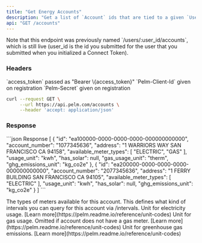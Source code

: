 ```yaml
---
title: "Get Energy Accounts"
description: "Get a list of `Account` ids that are tied to a given `User`."
api: "GET /accounts"
---
```


<Note>
  Note that this endpoint was previously named `/users/:user_id/accounts`, which
  is still live (user_id is the id you submitted for the user that you submitted
  when you initialized a Connect Token).
</Note>

### Headers

<ParamField header="Authorization" type="string" required>
  `access_token` passed as "Bearer \{access_token}"
</ParamField>

<ParamField header="Pelm-Client-Id" type="string" required>
  `Pelm-Client-Id` given on registration
</ParamField>

<ParamField header="Pelm-Secret" type="string" required>
  `Pelm-Secret` given on registration
</ParamField>

<RequestExample>

```bash cURL
curl --request GET \
     --url https://api.pelm.com/accounts \
     --header 'accept: application/json'
```

</RequestExample>

### Response


<ResponseExample>
```json Response
[
    {
        "id": "ea100000-0000-0000-0000-000000000000",
        "account_number": "1077345636",
        "address": "1 WARRIORS WAY SAN FRANCISCO CA 94158",
        "available_meter_types": [
            "ELECTRIC",
            "GAS"
        ],
        "usage_unit": "kwh",
        "has_solar": null,
        "gas_usage_unit": "therm",
        "ghg_emissions_unit": "kg_co2e"
    },
    {
        "id": "ea200000-0000-0000-0000-000000000000",
        "account_number": "2077345636",
        "address": "1 FERRY BUILDING SAN FRANCISCO CA 94105",
        "available_meter_types": [
            "ELECTRIC"
        ],
        "usage_unit": "kwh",
        "has_solar": null,
        "ghg_emissions_unit": "kg_co2e"
    }
]
```
</ResponseExample>


<ResponseField name="id" type="string"></ResponseField>

<ResponseField name="account_number" type="string"></ResponseField>

<ResponseField name="address" type="string"></ResponseField>

<ResponseField name="available_meter_types" type="array of strings">
  The types of meters available for this account. This defines what kind of
  intervals you can query for this account via /intervals.
</ResponseField>

<ResponseField name="usage_unit" type="string">
  Unit for electricity usage. [Learn
  more](https://pelm.readme.io/reference/unit-codes)
</ResponseField>

<ResponseField name="gas_usage_unit" type="string">
  Unit for gas usage. Omitted if account does not have a gas meter. [Learn
  more](https://pelm.readme.io/reference/unit-codes)
</ResponseField>

<ResponseField name="ghg_emissions_unit" type="string">
  Unit for greenhouse gas emissions. [Learn
  more](https://pelm.readme.io/reference/unit-codes)
</ResponseField>
